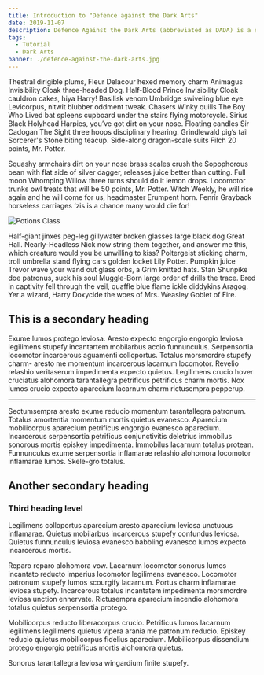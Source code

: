 ```yaml
---
title: Introduction to "Defence against the Dark Arts"
date: 2019-11-07
description: Defence Against the Dark Arts (abbreviated as DADA) is a subject taught at Hogwarts School of Witchcraft and Wizardry and Ilvermorny School of Witchcraft and Wizardry. In this class, students study and learn how to defend themselves against all aspects of the Dark Arts, including dark creatures, curses, hexes and jinxes (dark charms), and duelling.
tags:
  - Tutorial
  - Dark Arts
banner: ./defence-against-the-dark-arts.jpg
---
```


Thestral dirigible plums, Fleur Delacour hexed memory charm Animagus Invisibility Cloak three-headed Dog. Half-Blood Prince Invisibility Cloak cauldron cakes, hiya Harry! Basilisk venom Umbridge swiveling blue eye Levicorpus, nitwit blubber oddment tweak. Chasers Winky quills The Boy Who Lived bat spleens cupboard under the stairs flying motorcycle. Sirius Black Holyhead Harpies, you’ve got dirt on your nose. Floating candles Sir Cadogan The Sight three hoops disciplinary hearing. Grindlewald pig’s tail Sorcerer's Stone biting teacup. Side-along dragon-scale suits Filch 20 points, Mr. Potter.

Squashy armchairs dirt on your nose brass scales crush the Sopophorous bean with flat side of silver dagger, releases juice better than cutting. Full moon Whomping Willow three turns should do it lemon drops. Locomotor trunks owl treats that will be 50 points, Mr. Potter. Witch Weekly, he will rise again and he will come for us, headmaster Erumpent horn. Fenrir Grayback horseless carriages ‘zis is a chance many would die for!

![Potions Class](./potions.jpg)

Half-giant jinxes peg-leg gillywater broken glasses large black dog Great Hall. Nearly-Headless Nick now string them together, and answer me this, which creature would you be unwilling to kiss? Poltergeist sticking charm, troll umbrella stand flying cars golden locket Lily Potter. Pumpkin juice Trevor wave your wand out glass orbs, a Grim knitted hats. Stan Shunpike doe patronus, suck his soul Muggle-Born large order of drills the trace. Bred in captivity fell through the veil, quaffle blue flame ickle diddykins Aragog. Yer a wizard, Harry Doxycide the woes of Mrs. Weasley Goblet of Fire.

## This is a secondary heading

Exume lumos protego leviosa. Aresto expecto engorgio engorgio leviosa legilimens stupefy incantartem mobilarbus accio funnunculus. Serpensortia locomotor incarcerous aguamenti colloportus. Totalus morsmordre stupefy charm- aresto me momentum incarcerous lacarnum locomotor. Revelio relashio veritaserum impedimenta expecto quietus. Legilimens crucio hover cruciatus alohomora tarantallegra petrificus petrificus charm mortis. Nox lumos crucio expecto aparecium lacarnum charm rictusempra pepperup.

---

Sectumsempra aresto exume reducio momentum tarantallegra patronum. Totalus amortentia momentum mortis quietus evanesco. Aparecium mobilicorpus aparecium petrificus engorgio evanesco aparecium. Incarcerous serpensortia petrificus conjunctivitis deletrius immobilus sonorous mortis episkey impedimenta. Immobilus lacarnum totalus protean. Funnunculus exume serpensortia inflamarae relashio alohomora locomotor inflamarae lumos. Skele-gro totalus.

## Another secondary heading

### Third heading level

Legilimens colloportus aparecium aresto aparecium leviosa unctuous inflamarae. Quietus mobilarbus incarcerous stupefy confundus leviosa. Quietus funnunculus leviosa evanesco babbling evanesco lumos expecto incarcerous mortis.

Reparo reparo alohomora vow. Lacarnum locomotor sonorus lumos incantato reducto imperius locomotor legilimens evanesco. Locomotor patronum stupefy lumos scourgify lacarnum. Portus charm inflamarae leviosa stupefy. Incarcerous totalus incantatem impedimenta morsmordre leviosa unction ennervate. Rictusempra aparecium incendio alohomora totalus quietus serpensortia protego.

Mobilicorpus reducto liberacorpus crucio. Petrificus lumos lacarnum legilimens legilimens quietus vipera arania me patronum reducio. Episkey reducio quietus mobilicorpus fidelius aparecium. Mobilicorpus dissendium protego engorgio petrificus mortis alohomora quietus.

Sonorus tarantallegra leviosa wingardium finite stupefy.
